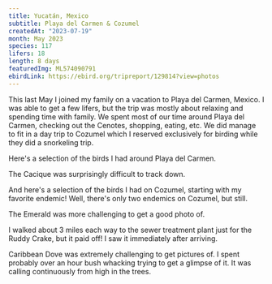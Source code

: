 ```yaml
---
title: Yucatán, Mexico
subtitle: Playa del Carmen & Cozumel
createdAt: "2023-07-19"
month: May 2023
species: 117
lifers: 18
length: 8 days
featuredImg: ML574090791
ebirdLink: https://ebird.org/tripreport/129814?view=photos
---
```


This last May I joined my family on a vacation to Playa del Carmen, Mexico. I was able to get a few lifers, but the trip was mostly about relaxing and spending time with family. We spent most of our time around Playa del Carmen, checking out the Cenotes, shopping, eating, etc. We did manage to fit in a day trip to Cozumel which I reserved exclusively for birding while they did a snorkeling trip.

Here's a selection of the birds I had around Playa del Carmen.

<EbirdImage id="ML573204391" />
<EbirdImage id="ML573740711" lifer />
<EbirdImage id="ML573740501" lifer />
<EbirdImage id="ML573740421" lifer />
<EbirdImage id="ML573187551" />

The Cacique was surprisingly difficult to track down.

<EbirdImage id="ML573698511" lifer />
<EbirdImage id="ML574090791" />
<EbirdImage id="ML573174571" />

And here's a selection of the birds I had on Cozumel, starting with my favorite endemic! Well, there's only two endemics on Cozumel, but still.

<EbirdImage id="ML573723081" lifer />

The Emerald was more challenging to get a good photo of.

<EbirdImage id="ML573705081" lifer />

I walked about 3 miles each way to the sewer treatment plant just for the Ruddy Crake, but it paid off! I saw it immediately after arriving.

<EbirdImage id="ML573711081" lifer />

Caribbean Dove was extremely challenging to get pictures of. I spent probably over an hour bush whacking trying to get a glimpse of it. It was calling continuously from high in the trees.

<EbirdImage id="ML573724471" lifer />
<EbirdImage id="ML573723291" lifer />
<EbirdImage id="ML573704791" />
